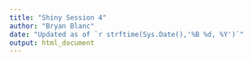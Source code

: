 ```yaml
---
title: "Shiny Session 4"
author: "Bryan Blanc"
date: "Updated as of `r strftime(Sys.Date(),'%B %d, %Y')`"
output: html_document
---
```

